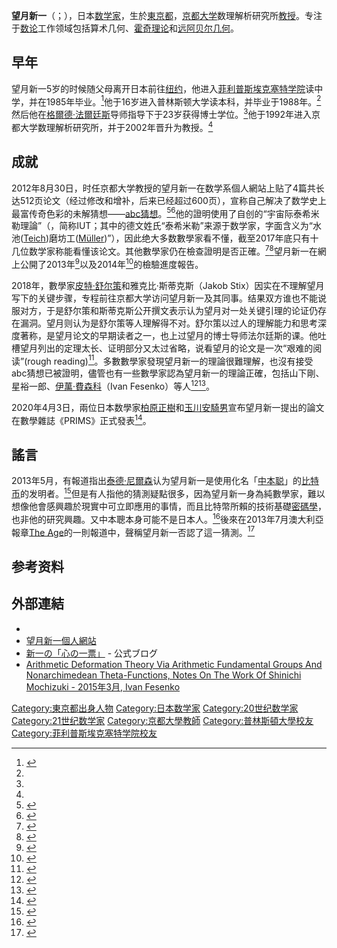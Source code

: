 {{Infobox scientist
| name              = 望月新一
| image             =
| image_size        = 
| alt               = 
| caption           = 
| birth_date        = {{Birth date and age|1969|03|29|mf=y}}<ref name="cv">{{cite web|url=http://www.kurims.kyoto-u.ac.jp/~motizuki/Curriculum%20Vitae.pdf|title=Curriculum Vitae|accessdate=14 September 2012|last=Mochizuki|first=Shinichi|archive-date=2012-11-01|archive-url=https://web.archive.org/web/20121101043917/http://www.kurims.kyoto-u.ac.jp/~motizuki/Curriculum%20Vitae.pdf|dead-url=no}}</ref>
| birth_place       = {{JPN}}[[东京都|东京都]]<ref name="cv"/>
| death_date        = 
| death_place       = 
| nationality       = {{JPN}}
| fields            = [[数学|数学]]
| workplaces        = [[京都大学|京都大学]]
| alma_mater        = [[普林斯顿大学|普林斯顿大学]]
| doctoral_advisor  = [[格爾德·法爾廷斯|格爾德·法爾廷斯]]
| doctoral_students = 
| known_for         = [[abc猜想|abc猜想]]
| awards            = [[日本数学会|日本数学会]][[秋季賞|秋季賞]]（1997年）<br>[[日本学術振興会|日本学術振興会]][[日本学術振興会賞|日本学術振興会賞]]（2005年）<br>[[日本学士院|日本学士院]][[日本学士院学術奨励賞|日本学士院学術奨励賞]]（2005年）<ref name="cv"/>
}}
'''望月新一'''（{{jpn|j=望月 新一|hg=もちづき しんいち|rm=Mochizuki Shin'ichi}}；{{bd|1969年|3月29日|catIdx=M}}），日本[[数学家|数学家]]，生於[[東京都|東京都]]，[[京都大学|京都大学]]数理解析研究所[[教授|教授]]。专注于[[数论|数论]]工作领域包括算术几何、[[霍奇理论|霍奇理论]]和[[远阿贝尔几何|远阿贝尔几何]]。

== 早年 ==
望月新一5岁的时候随父母离开日本前往[[纽约|纽约]]，他进入[[菲利普斯埃克塞特学院|菲利普斯埃克塞特学院]]读中学，并在1985年毕业。<ref name="PWB">{{cite news |url=http://libserv23.princeton.edu/princetonperiodicals/cgi-bin/princetonperiodicals?a=d&d=WeeklyBulletin19880620-01.1.4&e=-------en-20--1--txt-IN-----# |title=Seniors address commencement crowd |work=Princeton Weekly Bulletin |page=4 |date=20 June 1988 }}{{dead link|date=2018年1月 |bot=InternetArchiveBot |fix-attempted=yes }}</ref>他于16岁进入普林斯顿大学读本科，并毕业于1988年。<ref name="PWB" />然后他在[[格爾德·法爾廷斯|格爾德·法爾廷斯]]导师指导下于23岁获得博士学位。<ref name="cv"/>他于1992年进入京都大学数理解析研究所，并于2002年晋升为教授。<ref name="cv"/>

==成就==
2012年8月30日，时任京都大学教授的望月新一在数学系個人網站上贴了4篇共长达512页论文（经过修改和增补，后来已经超过600页），宣称自己解决了数学史上最富传奇色彩的未解猜想——[[abc猜想|abc猜想]]。<ref>{{Cite web |url=http://www.kurims.kyoto-u.ac.jp/~motizuki/papers-english.html |title=列於 Inter-universal Teichmuller Theory 下的四篇論文 |access-date=2014-10-25 |archive-date=2021-02-02 |archive-url=https://web.archive.org/web/20210202215219/http://www.kurims.kyoto-u.ac.jp/~motizuki/papers-english.html |dead-url=no }}</ref><ref>{{Cite web |url=http://technews.tw/2015/12/22/abc-proof-too-tough |title=數學界最大的謎團：日本數學家望月新一的論文與無法測透的證明 |access-date=2016-01-12 |archive-date=2020-10-21 |archive-url=https://web.archive.org/web/20201021141118/https://technews.tw/2015/12/22/abc-proof-too-tough/ |dead-url=no }}</ref>他的證明使用了自创的“宇宙际泰希米勒理論”（{{lang-en|Inter-universal Teichmüller}}，简称IUT；其中的德文姓氏“泰希米勒”来源于数学家{{link-en|奥斯瓦尔德·泰希米勒|Oswald Teichmüller}}，字面含义为“水池([[wikt:Teich|Teich]])磨坊工([[wikt:Müller|Müller]])”），因此绝大多数數學家看不懂，截至2017年底只有十几位数学家称能看懂该论文。其他數學家仍在檢查證明是否正確。<ref name="nature">{{cite web|url=http://www.nature.com/news/proof-claimed-for-deep-connection-between-primes-1.11378|title=Proof claimed for deep connection between primes|publisher=Nature News|language=en|date=10 September 2012|access-date=2014-10-25|archive-date=2012-09-12|archive-url=https://web.archive.org/web/20120912195623/http://www.nature.com/news/proof-claimed-for-deep-connection-between-primes-1.11378|dead-url=no}}</ref><ref>{{cite web|url=http://projectwordsworth.com/the-paradox-of-the-proof/|title=The Paradox of the Proof|trans-title=证明的矛盾|last=Chen|first=Caroline|publisher=Project Wordsworth|language=en|date=9 May 2013|access-date=2014-10-25|archive-date=2013-09-16|archive-url=https://www.webcitation.org/6JfXcY3wq?url=http://projectwordsworth.com/the-paradox-of-the-proof/|dead-url=no}}</ref>望月新一在網上公開了2013年<ref>{{cite web |url=http://www.kurims.kyoto-u.ac.jp/~motizuki/IUTeich%20Verification%20Report%202013-12.pdf |format=pdf |title=On the verification of the inter-universal Teichmüller theory: a progress report (as of December 2013) |trans-title=IUTeich理论：进展报告 (截至2013年12月) |website=京都大学官方网站 |language=en |date=2013年12月 |access-date=2014-08-23 |archive-date=2014-09-13 |archive-url=https://web.archive.org/web/20140913152640/http://www.kurims.kyoto-u.ac.jp/~motizuki/IUTeich%20Verification%20Report%202013-12.pdf |dead-url=no }}</ref>以及2014年<ref>{{cite web |url=http://www.kurims.kyoto-u.ac.jp/~motizuki/IUTeich%20Verification%20Report%202014-12.pdf |2= |format=pdf |title=IUTeich Verification Report |trans-title=IUTeich理论检验报告 |website=京都大学官方网站 |language=en |date=2014年12月 |access-date=2015-01-17 |archive-date=2015-01-22 |archive-url=https://web.archive.org/web/20150122092627/http://www.kurims.kyoto-u.ac.jp/~motizuki/IUTeich%20Verification%20Report%202014-12.pdf |dead-url=no }}</ref>的檢驗進度報告。

2018年，數學家[[皮特·舒尔策|皮特·舒尔策]]和雅克比·斯蒂克斯（Jakob Stix）因实在不理解望月写下的关键步骤，专程前往京都大学访问望月新一及其同事。结果双方谁也不能说服对方，于是舒尔策和斯蒂克斯公开撰文表示认为望月对一处关键引理的论证仍存在漏洞。望月则认为是舒尔策等人理解得不对。舒尔策以过人的理解能力和思考深度著称，是望月论文的早期读者之一，也上过望月的博士导师法尔廷斯的课。他吐槽望月列出的定理太长、证明部分又太过省略，说看望月的论文是一次“艰难的阅读”(rough reading)<ref>{{cite news |url=https://www.quantamagazine.org/titans-of-mathematics-clash-over-epic-proof-of-abc-conjecture-20180920/ |title=Titans of Mathematics Clash Over Epic Proof of ABC Conjecture |trans-title=数学巨人们就ABC猜想展开大冲撞 |author=Erica Klarreich |website=''[[量子杂志|Quanta Magazine]]'' |language=en |date=2018年9月20日 |access-date=2018年11月12日 |archive-date=2021年3月14日 |archive-url=https://web.archive.org/web/20210314010240/https://www.quantamagazine.org/titans-of-mathematics-clash-over-epic-proof-of-abc-conjecture-20180920/ |dead-url=no }}</ref>。多數數學家發現望月新一的理論很難理解，也沒有接受abc猜想已被證明，儘管也有一些數學家認為望月新一的理論正確，包括山下剛、星裕一郎、[[伊萬·費森科|伊萬·費森科]]（Ivan Fesenko）等人<ref>{{citation|last=Fesenko|first=Ivan|title=Fukugen|authorlink=Ivan Fesenko|journal=Inference: International Review of Science|volume=2|issue=3|url=http://inference-review.com/article/fukugen|year=2016|accessdate=2020-04-05|archive-date=2020-11-08|archive-url=https://web.archive.org/web/20201108093414/https://inference-review.com/article/fukugen|dead-url=no}}</ref><ref>{{citation|last=Roberts|first=David Michael|title=A crisis of identification|journal=Inference: International Review of Science|volume=4|issue=3|url=https://inference-review.com/article/a-crisis-of-identification|year=2019|accessdate=2020-04-05|archive-date=2021-01-29|archive-url=https://web.archive.org/web/20210129183535/https://inference-review.com/article/a-crisis-of-identification|dead-url=no}}</ref>。 

2020年4月3日，兩位日本数學家[[柏原正樹|柏原正樹]]和[[玉川安騎男|玉川安騎男]]宣布望月新一提出的論文在數學雜誌《PRIMS》正式發表<ref name="nature-2020">{{cite web |first=Davide |last=Castelvecchi |url=https://www.nature.com/articles/d41586-020-00998-2 |title=Mathematical proof that rocked number theory will be published |publisher=[[Nature_(journal)|Nature]] |date=April 3, 2020 |access-date=April 4, 2020 |archive-date=2020-11-17 |archive-url=https://web.archive.org/web/20201117143033/https://www.nature.com/articles/d41586-020-00998-2 |dead-url=no }}</ref>。

==謠言==
2013年5月，有報道指出[[泰德·尼爾森|泰德·尼爾森]]认为望月新一是使用化名「[[中本聪|中本聪]]」的[[比特币|比特币]]的发明者。<ref name="bitcoin">{{cite web |url=http://www.youtube.com/watch?v=emDJTGTrEm0 |title=I Think I Know Who Satoshi Is - YouTube |access-date=2013-05-20 |archive-date=2014-04-14 |archive-url=https://web.archive.org/web/20140414151824/http://www.youtube.com/watch?v=emDJTGTrEm0 |dead-url=no }}</ref>但是有人指他的猜測疑點很多，因為望月新一身為純數學家，難以想像他會感興趣於現實中可立即應用的事情，而且比特幣所賴的技術基礎[[密碼學|密碼學]]，也非他的研究興趣。又中本聰本身可能不是日本人。<ref>{{cite web|url=http://www.forbes.com/sites/timworstall/2013/05/19/ted-nelson-says-that-bitcons-satoshi-nakamoto-is-shinichi-mochizuki/|author=Tim Worstall|title=Ted Nelson Says That Bitcoin's Satoshi Nakamoto Is Shinichi Mochizuki|date=2013-05-19|publisher=Forbes|accessdate=2013-09-04|archive-date=2013-08-31|archive-url=https://web.archive.org/web/20130831223329/http://www.forbes.com/sites/timworstall/2013/05/19/ted-nelson-says-that-bitcons-satoshi-nakamoto-is-shinichi-mochizuki/|dead-url=no}}</ref>後來在2013年7月澳大利亞報章[[The_Age|The Age]]的一則報道中，聲稱望月新一否認了這一猜測。<ref>{{cite journal|url=http://www.theage.com.au/technology/technology-news/the-outlaw-cult-20130709-2po5j.html|publisher=The Age|date=2013-07-10|title=The outlaw cult|author=Eileen Ormsby|accessdate=2013-09-04|archive-date=2013-11-22|archive-url=https://web.archive.org/web/20131122125718/http://www.theage.com.au/technology/technology-news/the-outlaw-cult-20130709-2po5j.html|dead-url=no}}</ref>

== 参考资料 ==
{{Reflist|2}}

==外部連結==
*{{MathGenealogy |id=75707 }}
*[http://www.kurims.kyoto-u.ac.jp/~motizuki/top-english.html 望月新一個人網站] {{Wayback|url=http://www.kurims.kyoto-u.ac.jp/~motizuki/top-english.html |date=20130818204631 }}
*[https://plaza.rakuten.co.jp/shinichi0329/ 新一の「心の一票」] {{Wayback|url=https://plaza.rakuten.co.jp/shinichi0329/ |date=20201231121126 }} - 公式ブログ{{jp icon}}
*[https://www.maths.nottingham.ac.uk/personal/ibf/notesoniut.pdf Arithmetic Deformation Theory Via Arithmetic Fundamental Groups And Nonarchimedean Theta-Functions, Notes On The Work Of Shinichi Mochizuki - 2015年3月, Ivan Fesenko] {{Wayback|url=https://www.maths.nottingham.ac.uk/personal/ibf/notesoniut.pdf |date=20180615214843 }}

{{Authority control}}

{{DEFAULTSORT:Mochizuki, Shinichi}}
[[Category:東京都出身人物|Category:東京都出身人物]]
[[Category:日本数学家|Category:日本数学家]]
[[Category:20世纪数学家|Category:20世纪数学家]]
[[Category:21世纪数学家|Category:21世纪数学家]]
[[Category:京都大學教師|Category:京都大學教師]]
[[Category:普林斯頓大學校友|Category:普林斯頓大學校友]]
[[Category:菲利普斯埃克塞特学院校友|Category:菲利普斯埃克塞特学院校友]]